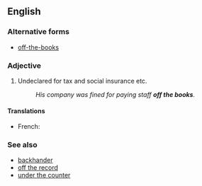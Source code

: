 ==English==

===Alternative forms===
* [[off-the-books]]

===Adjective===
{{en-adj|head=[[off]] [[the]] [[book]]s|-}}

# {{context|colloquial|with regard to income}} Undeclared for tax and social insurance etc.
#: ''His company was fined for paying staff '''off the books'''.''

====Translations====
{{trans-top|undeclared for tax and social insurance}}
* French: {{t-|fr|hors des comptes}}
{{trans-mid}}
{{trans-bottom}}

===See also===
* [[backhander]] <!-- ??? -->
* [[off the record]]
* [[under the counter]]